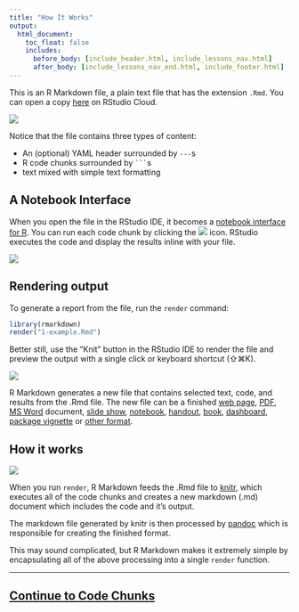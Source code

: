 ```yaml
---
title: "How It Works"
output:
  html_document:
    toc_float: false
    includes:
      before_body: [include_header.html, include_lessons_nav.html]
      after_body: [include_lessons_nav_end.html, include_footer.html]
---
```


This is an R Markdown file, a plain text file that has the extension `.Rmd`. You can open a copy [here](https://rstudio.cloud/project/181856) on RStudio Cloud.

![](lesson-images/how-1-file.png)
</br>

Notice that the file contains three types of content:

* An (optional) YAML header surrounded by `---`s
* R code chunks surrounded by <code>```</code>s
* text mixed with simple text formatting

## A Notebook Interface

When you open the file in the RStudio IDE, it becomes a [notebook interface for R](https://bookdown.org/yihui/rmarkdown/notebook.html). You can run each code chunk by clicking the ![](images/notebook-run-chunk.png) icon. RStudio executes the code and display the results inline with your file.

![](lesson-images/how-2-chunk.png)
</br>

## Rendering output

To generate a report from the file, run the `render` command:

```r
library(rmarkdown)
render("1-example.Rmd")
```

Better still, use the "Knit" button in the RStudio IDE to render the file and preview the output with a single click or keyboard shortcut (&#8679;&#8984;K).

![](lesson-images/how-3-output.png)
</br>

R Markdown generates a new file that contains selected text, code, and results from the .Rmd file. The new file can be a finished [web page](https://bookdown.org/yihui/rmarkdown/html-document.html), [PDF](https://bookdown.org/yihui/rmarkdown/pdf-document.html), [MS Word](https://bookdown.org/yihui/rmarkdown/word-document.html) document, [slide show](https://bookdown.org/yihui/rmarkdown/ioslides-presentation.html), [notebook](https://bookdown.org/yihui/rmarkdown/notebook.html), [handout](https://bookdown.org/yihui/rmarkdown/tufte-handouts.html), [book](https://bookdown.org/), [dashboard](flexdashboard/index.html), [package vignette](https://bookdown.org/yihui/rmarkdown/r-package-vignette.html) or [other format](formats.html).

## How it works

![](lesson-images/RMarkdownFlow.png)
</br>

When you run `render`, R Markdown feeds the .Rmd file to [knitr](http://yihui.name/knitr/), which executes all of the code chunks and creates a new markdown (.md) document which includes the code and it's output.

The markdown file generated by knitr is then processed by [pandoc](http://pandoc.org/) which is responsible for creating the finished format.

This may sound complicated, but R Markdown makes it extremely simple by encapsulating all of the above processing into a single `render` function.

***
## [Continue to Code Chunks](lesson-3.html){.continue-link}
